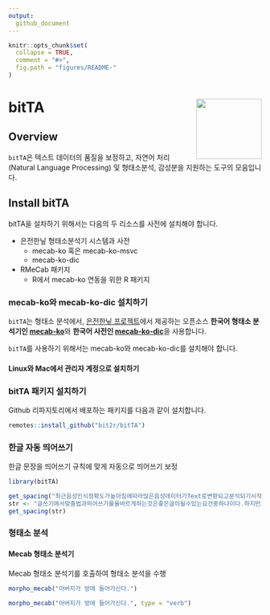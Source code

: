 ```yaml
---
output:
  github_document
---
```


<!-- README.md is generated from README.Rmd. Please edit that file -->

```r
knitr::opts_chunk$set(
  collapse = TRUE,
  comment = "#>",
  fig.path = "figures/README-"
)
```

# bitTA <img src="man/figures/r2bit.png" align="right" height="120" width="130"/>

## Overview

`bitTA`은 텍스트 데이터의 품질을 보정하고, 자연어 처리(Natural Language Processing) 및 형태소분석, 감성분을 지원하는 도구의 모음입니다.

## Install bitTA

bitTA을 설차하기 위해서는 다음의 두 리소스를 사전에 설치해야 합니다.

* 은전한닢 형태소분석기 시스템과 사전
  - mecab-ko 혹은 mecab-ko-msvc
  - mecab-ko-dic
* RMeCab 패키지   
  - R에서 mecab-ko 연동을 위한 R 패키지

### mecab-ko와 mecab-ko-dic 설치하기

`bitTA`는 형태소 분석에서, [은전한닢 프로젝트](http://eunjeon.blogspot.com/2013/02/blog-post.html)에서 제공하는 오픈소스 **한국어 형태소 분석기인 [mecab-ko](https://bitbucket.org/eunjeon/mecab-ko/)**와 **한국어 사전인 [mecab-ko-dic](https://bitbucket.org/eunjeon/mecab-ko-dic/)**을 사용합니다.   

`bitTA`를 사용하기 위해서는 mecab-ko와 mecab-ko-dic를 설치해야 합니다.

#### Linux와 Mac에서 관리자 계정으로 설치하기


### bitTA 패키지 설치하기

Github 리파지토리에서 배포하는 패키지를 다음과 같이 설치합니다.
 
```r
remotes::install_github("bit2r/bitTA")
```





### 한글 자동 띄어쓰기

한글 문장을 띄어쓰기 규칙에 맞게 자동으로 띄어쓰기 보정

```r
library(bitTA)

get_spacing("최근음성인식정확도가높아짐에따라많은음성데이터가Text로변환되고분석되기시작했는데,이를위해잘동작하는띄어쓰기엔진은거의필수적인게되어버렸다")
str <- "글쓰기에서맞춤법과띄어쓰기를올바르게하는것은좋은글이될수있는요건중하나이다.하지만요즘학생들은부족한어문규정지식으로인해맞춤법과띄어쓰기에서많은오류를범하기도한다.본연구는그중띄어쓰기가글을인식하는데중요한역할을하는것으로판단하여,대학생들이띄어쓰기에대해서어느정도정확하게인식하고있는지,실제오류실태는어떠한지에대해살펴서그오류를개선할수있는교육방안을마련할필요가있다고판단하였다."
get_spacing(str)
```

### 형태소 분석

#### Mecab 형태소 분석기

Mecab 형태소 분석기를 호출하여 형태소 분석을 수행

```r
morpho_mecab("아버지가 방에 들어가신다.")

morpho_mecab("아버지가 방에 들어가신다.", type = "verb")
```


